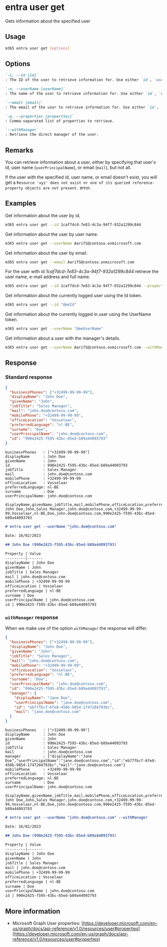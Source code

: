 
# entra user get

Gets information about the specified user

## Usage

```sh
m365 entra user get [options]
```

## Options

```md definition-list
`-i, --id [id]`
: The ID of the user to retrieve information for. Use either `id`, `userName` or `email`, but not all.

`-n, --userName [userName]`
: The name of the user to retrieve information for. Use either `id`, `userName` or `email`, but not all.

`--email [email]`
: The email of the user to retrieve information for. Use either `id`, `userName` or `email`, but not all.

`-p, --properties [properties]`
: Comma-separated list of properties to retrieve.

`--withManager`
: Retrieve the direct manager of the user.
```

<Global />

## Remarks

You can retrieve information about a user, either by specifying that user's id, user name (`userPrincipalName`), or email (`mail`), but not all.

If the user with the specified id, user name, or email doesn't exist, you will get a `Resource 'xyz' does not exist or one of its queried reference-property objects are not present.` error.

## Examples

Get information about the user by id.

```sh
m365 entra user get --id 1caf7dcd-7e83-4c3a-94f7-932a1299c844
```

Get information about the user by user name.

```sh
m365 entra user get --userName AarifS@contoso.onmicrosoft.com
```

Get information about the user by email.

```sh
m365 entra user get --email AarifS@contoso.onmicrosoft.com
```

For the user with id _1caf7dcd-7e83-4c3a-94f7-932a1299c844_ retrieve the user name, e-mail address and full name.

```sh
m365 entra user get --id 1caf7dcd-7e83-4c3a-94f7-932a1299c844 --properties "userPrincipalName,mail,displayName"
```

Get information about the currently logged user using the Id token.

```sh
m365 entra user get --id "@meId"
```

Get information about the currently logged in user using the UserName token.

```sh
m365 entra user get --userName "@meUserName"
```

Get information about a user with the manager's details.

```sh
m365 entra user get --userName AarifS@contoso.onmicrosoft.com --withManager
```

## Response

### Standard response

<Tabs>
  <TabItem value="JSON">

  ```json
  {
    "businessPhones": ["+32499-99-99-99"],
    "displayName": "John Doe",
    "givenName": "John",
    "jobTitle": "Sales Manager",
    "mail": "john.doe@contoso.com",
    "mobilePhone": "+32499-99-99-99",
    "officeLocation": "Vosselaar",
    "preferredLanguage": "nl-BE",
    "surname": "Doe",
    "userPrincipalName": "john.doe@contoso.com",
    "id": "990e2425-f595-43bc-85ed-b89a44093793"
  }
  ```

  </TabItem>
  <TabItem value="Text">

  ```text
  businessPhones   : ["+32499-99-99-99"]
  displayName      : John Doe
  givenName        : John
  id               : 990e2425-f595-43bc-85ed-b89a44093793
  jobTitle         : Sales Manager
  mail             : john.doe@contoso.com
  mobilePhone      : +32499-99-99-99
  officeLocation   : Vosselaar
  preferredLanguage: nl-BE
  surname          : Doe
  userPrincipalName: john.doe@contoso.com
  ```

  </TabItem>
  <TabItem value="CSV">

  ```csv
  displayName,givenName,jobTitle,mail,mobilePhone,officeLocation,preferredLanguage,surname,userPrincipalName,id
  John Doe,John,Sales Manager,john.doe@contoso.com,+32499-99-99-99,Vosselaar,nl-BE,Doe,john.doe@contoso.com,990e2425-f595-43bc-85ed-b89a44093793
  ```

  </TabItem>
  <TabItem value="Markdown">

  ```md
  # entra user get --userName "john.doe@contoso.com"

  Date: 16/02/2023

  ## John Doe (990e2425-f595-43bc-85ed-b89a44093793)

  Property | Value
  ---------|-------
  displayName | John Doe
  givenName | John
  jobTitle | Sales Manager
  mail | john.doe@contoso.com
  mobilePhone | +32499-99-99-99
  officeLocation | Vosselaar
  preferredLanguage | nl-BE
  surname | Doe
  userPrincipalName | john.doe@contoso.com
  id | 990e2425-f595-43bc-85ed-b89a44093793
  ```

  </TabItem>
</Tabs>

### `withManager` response

When we make use of the option `withManager` the response will differ. 

<Tabs>
  <TabItem value="JSON">

  ```json
  {
    "businessPhones": ["+32499-99-99-99"],
    "displayName": "John Doe",
    "givenName": "John",
    "jobTitle": "Sales Manager",
    "mail": "john.doe@contoso.com",
    "mobilePhone": "+32499-99-99-99",
    "officeLocation": "Vosselaar",
    "preferredLanguage": "nl-BE",
    "surname": "Doe",
    "userPrincipalName": "john.doe@contoso.com",
    "id": "990e2425-f595-43bc-85ed-b89a44093793",
    "manager": {
      "displayName": "Jane Doe",
      "userPrincipalName": "jane.doe@contoso.com",
      "id": "eb77fbcf-6fe8-458b-985d-1747284793bc",
      "mail": "jane.doe@contoso.com"
    }
  }
  ```

  </TabItem>
  <TabItem value="Text">

  ```text
  businessPhones   : ["+32499-99-99-99"]
  displayName      : John Doe
  givenName        : John
  id               : 990e2425-f595-43bc-85ed-b89a44093793
  jobTitle         : Sales Manager
  mail             : john.doe@contoso.com
  manager          : {"displayName":"Jane Doe","userPrincipalName":"jane.doe@contoso.com","id":"eb77fbcf-6fe8-458b-985d-1747284793bc","mail":"jane.doe@contoso.com"}
  mobilePhone      : +32499-99-99-99
  officeLocation   : Vosselaar
  preferredLanguage: nl-BE
  surname          : Doe
  userPrincipalName: john.doe@contoso.com
  ```

  </TabItem>
  <TabItem value="CSV">

  ```csv
  displayName,givenName,jobTitle,mail,mobilePhone,officeLocation,preferredLanguage,surname,userPrincipalName,id
  John Doe,John,Sales Manager,john.doe@contoso.com,+32499-99-99-99,Vosselaar,nl-BE,Doe,john.doe@contoso.com,990e2425-f595-43bc-85ed-b89a44093793
  ```

  </TabItem>
  <TabItem value="Markdown">

  ```md
  # entra user get --userName "john.doe@contoso.com" --withManager

  Date: 16/02/2023

  ## John Doe (990e2425-f595-43bc-85ed-b89a44093793)

  Property | Value
  ---------|-------
  displayName | John Doe
  givenName | John
  jobTitle | Sales Manager
  mail | john.doe@contoso.com
  mobilePhone | +32499-99-99-99
  officeLocation | Vosselaar
  preferredLanguage | nl-BE
  surname | Doe
  userPrincipalName | john.doe@contoso.com
  id | 990e2425-f595-43bc-85ed-b89a44093793
  ```

  </TabItem>
</Tabs>

## More information

- Microsoft Graph User properties: [https://developer.microsoft.com/en-us/graph/docs/api-reference/v1.0/resources/user#properties](https://developer.microsoft.com/en-us/graph/docs/api-reference/v1.0/resources/user#properties)
